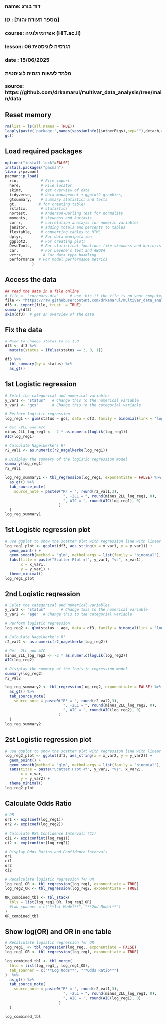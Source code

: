 ###
### name: דוד בורג
### ID  : [מספר תעודת זהות]
### course: אפידמיולוגיה (HIT.ac.il)
### lesson: רגרסיה לוגיסטית 06   
### date  : 15/06/2025
###  
###  מלמד לעשות רגסיה לוגיסטית
###
### source: https://github.com/drkamarul/multivar_data_analysis/tree/main/data


## Reset memory
```{r setup-packages, include false}
rm(list = ls(all.names = TRUE))
lapply(paste('package:',names(sessionInfo()$otherPkgs),sep=""),detach,character.only=TRUE,unload=TRUE,force=TRUE)
gc()
```

## Load required packages
```{r load-packages, include false}
options("install.lock"=FALSE)
install.packages("pacman")
library(pacman)
pacman::p_load(
  rio,          # File import
  here,         # File locator
  skimr,        # get overview of data
  tidyverse,    # data management + ggplot2 graphics, 
  gtsummary,    # summary statistics and tests
  gt,          # for creating tables
  rstatix,      # statistics
  nortest,      # Anderson-Darling test for normality
  moments,      # skewness and kurtosis
  corrr,        # correlation analayis for numeric variables
  janitor,      # adding totals and percents to tables
  flextable,    # converting tables to HTML
  dplyr,        # For data manipulation
  ggplot2,      # For creating plots
  DescTools,    # For statistical functions like skewness and kurtosis
  car,          # For Levene's test and ANOVA
  vctrs,         # For data type handling
  performance  # For model performance metrics
            )
```

## Access the data
```{r read-data, echo=FALSE}
## read the data in a file online
# file <- "coronary.dta"     # use this if the file is on your computer
file <- "https://raw.githubusercontent.com/drkamarul/multivar_data_analysis/refs/heads/main/data/stroke.dta"
df3 <- import(file, trust  = TRUE)
summary(df3)
skim(df3)  # get an overview of the data
```
## Fix the data
```{r fix-data, echo=FALSE}
# Need to change status to be 1,0 
df3 <- df3 %>% 
  mutate(status = ifelse(status == 2, 0, 1))

df3 %>%
  tbl_summary(by = status) %>%
  as_gt()
```

## 1st Logistic regression
```{r logistic_regression, echo=FALSE}
# Selet the categorical and numerical variables
y_var1 <- "status"   # Change this to the numerical variable
x_var1 <- "gcs"      # Change this to the categorial variable

# Perform logistic regression
log_reg1 <- glm(status ~ gcs, data = df3, family = binomial(link = 'logit'))

# Get -2LL and AIC
minus_2LL_log_reg1 <- -2 * as.numeric(logLik(log_reg1))
AIC(log_reg1)

# Calculate Nagelkerke's R²
r2_val1 <- as.numeric(r2_nagelkerke(log_reg1))

# Disiplay the summary of the logistic regression model
summary(log_reg1)
r2_val1

log_reg_summary1 <- tbl_regression(log_reg1, exponentiate = FALSE) %>%
  as_gt() %>%
  tab_source_note(
    source_note = paste0("R² = ", round(r2_val1,3),
                          ", -2LL = ", round(minus_2LL_log_reg1, 0), 
                          ", AIC = ", round(AIC(log_reg1), 0)
                        )
  )
log_reg_summary1
```

## 1st Logistic regression plot
```{r slr-gtsummary, include=FALSE}
# use ggplot to show the scatter plot with regression line with linear model and confidence interval
log_reg1_plot <- ggplot(df3, aes_string(x = x_var1, y = y_var1)) +
  geom_point() +
  geom_smooth(method = "glm", method.args = list(family = "binomial"), se = TRUE, color = "blue") +  # Adding the trend line with linear model
  labs(title = paste("Scatter Plot of", y_var1, "vs", x_var1),
       x = x_var1,
       y = y_var1) +
  theme_minimal()
log_reg1_plot
```

## 2nd Logistic regression
```{r logistic_regression, echo=FALSE}
# Selet the categorical and numerical variables
y_var2 <- "status"       # Change this to the numerical variable
x_var2 <- "age"  # Change this to the categorial variable

# Perform logistic regression
log_reg2 <- glm(status ~ age, data = df3, family = binomial(link = 'logit'))

# Calculate Nagelkerke's R²
r2_val2 <- as.numeric(r2_nagelkerke(log_reg2))

# Get -2LL and AIC
minus_2LL_log_reg2 <- -2 * as.numeric(logLik(log_reg2))
AIC(log_reg2)

# Disiplay the summary of the logistic regression model
summary(log_reg2)
r2_val2

log_reg_summary2 <- tbl_regression(log_reg2, exponentiate = FALSE) %>%
  as_gt() %>%
  tab_source_note(
    source_note = paste0("R² = ", round(r2_val2,3),
                          ", -2LL = ", round(minus_2LL_log_reg2, 0), 
                          ", AIC = ", round(AIC(log_reg2), 0)
                        )
  )
log_reg_summary2
```

## 2st Logistic regression plot
```{r slr-gtsummary, include=FALSE}
# use ggplot to show the scatter plot with regression line with linear model and confidence interval
log_reg2_plot <- ggplot(df3, aes_string(x = x_var2, y = y_var2)) +
  geom_point() +
  geom_smooth(method = "glm", method.args = list(family = "binomial"), se = TRUE, color = "blue") +  # Adding the trend line with linear model
  labs(title = paste("Scatter Plot of", y_var2, "vs", x_var2),
       x = x_var,
       y = y_var2) +
  theme_minimal()
log_reg2_plot
```

## Calculate Odds Ratio
```{r OR, include=FALSE}
# OR
or1 <- exp(coef(log_reg1))
or2 <- exp(coef(log_reg2))
 
# Calculate 95% Confidence Intervals (CI)
ci1 <- exp(confint(log_reg1))
ci2 <- exp(confint(log_reg2))
  
# Display Odds Ratios and Confidence Intervals
or1
ci1
or2
ci2

# Recalculate logistic regression for OR
log_reg1_OR <- tbl_regression(log_reg1, exponentiate = TRUE)
log_reg2_OR <- tbl_regression(log_reg2, exponentiate = TRUE)

OR_combined_tbl <- tbl_stack(
  tbls = list(log_reg1_OR, log_reg2_OR)
  #tab_spanner = c("**1st Model**", "**2nd Model**")
)
OR_combined_tbl
```

## Show log(OR) and OR in one table
```{r OR, include=FALSE}
# Recalculate logistic regression for OR
log_reg1_ <- tbl_regression(log_reg1, exponentiate = FALSE)
log_reg1_OR <- tbl_regression(log_reg1, exponentiate = TRUE)

log_combined_tbl <- tbl_merge(
  tbls = list(log_reg1_, log_reg1_OR),
  tab_spanner = c("**Log Odds**", "**Odds Ratio**")
)  %>% 
  as_gt() %>%
  tab_source_note(
    source_note = paste0("R² = ", round(r2_val1,3),
                          ", -2LL = ", round(minus_2LL_log_reg1, 0), 
                          ", AIC = ", round(AIC(log_reg1), 0)
                        )
  )

log_combined_tbl
```